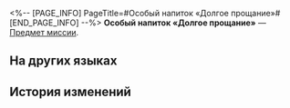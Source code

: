<%-- [PAGE_INFO]
PageTitle=#Особый напиток «Долгое прощание»#
[END_PAGE_INFO] --%>
{{Предмет Инфобокс
|id          = 140455
|Изображение = Предмет Особый напиток «Долгое прощание».png
|Тип         = Предмет миссии
|Инвентарь   = Миссии
|Редкость    = 3
|Эффект      = 
|Описание    = Особый коктейль, приготовленный специально для вас искусным барменом Галлахером.
}}
{{Описание|1=''«Этот бокал "Долгого прощания" для тебя, {{MC|ж=хранительница|м=хранитель}}...<br />За тяжёлое детство».''}}
'''Особый напиток «Долгое прощание»''' — [[Предмет миссии]].

==На других языках==
{{На других языках
|en   = Special Drink "The Long Goodbye"
|zhs  = 特调「漫长的告别」
|zht  = 特調「漫長的告別」
|ja   = 特製モクテル「長い別れ」
|ko   = 스페셜 블렌드 「긴 이별」
|es   = Bebida especial "Largo adiós"
|fr   = Boisson spéciale «&nbsp;Un long au revoir&nbsp;»
|ru   = Особый напиток «Долгое прощание»
|th   = เครื่องดื่มสูตรพิเศษ "การบอกลาที่แสนยาวนาน"
|vi   = Thức Uống Đặc Sắc "Chia Xa Đằng Đẵng"
|de   = Spezialgetränk „Der lange Abschied“
|id   = Racikan Khusus "Perpisahan Panjang"
|pt   = Drinque especial "A Longa Despedida"
}}

==История изменений==
{{История изменений|3.5}}